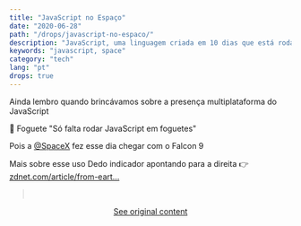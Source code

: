 ```yaml
---
title: "JavaScript no Espaço"
date: "2020-06-28"
path: "/drops/javascript-no-espaco/"
description: "JavaScript, uma linguagem criada em 10 dias que está rodando no Falcon 9, um foguete da SpaceX."
keywords: "javascript, space"
category: "tech"
lang: "pt"
drops: true
---
```


<div class="drop">

Ainda lembro quando brincávamos sobre a presença multiplataforma do JavaScript

🚀 Foguete "Só falta rodar JavaScript em foguetes"

Pois a [@SpaceX](https://twitter.com/SpaceX) fez esse dia chegar com o Falcon 9

Mais sobre esse uso Dedo indicador apontando para a direita 👉 [zdnet.com/article/from-eart...](https://zdnet.com/article/from-earth-to-orbit-with-linux-and-spacex/)

<div class="default_mb">
<blockquote class="twitter-tweet"><a style="border: 0;text-decoration: none;" href="https://twitter.com/mrdoob/status/1276911757945004032?ref_src=twsrc%5Etfw">&nbsp;</a></blockquote> <script async src="https://platform.twitter.com/widgets.js" charset="utf-8"></script>
</div>

<center class="center-original-content">
<a href="https://twitter.com/obetomuniz/status/1277258607785099268" target="_blank" rel="noopener noreferrer">See original content</a>
</center>

</div>
